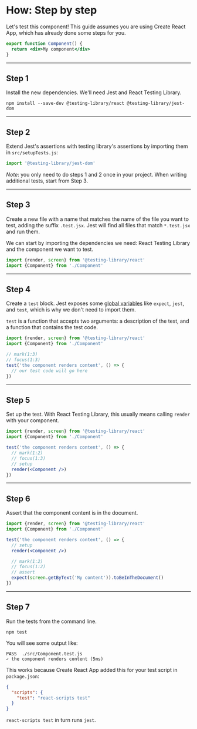 # How: Step by step

Let's test this component! This guide assumes you are using Create React App, which has already done some steps for you.

```jsx Component.jsx
export function Component() {
  return <div>My component</div>
}
```

---

## Step 1

Install the new dependencies. We'll need Jest and React Testing Library.

```fish
npm install --save-dev @testing-library/react @testing-library/jest-dom
```

---

## Step 2

Extend Jest's assertions with testing library's assertions by importing them in `src/setupTests.js`:

```js src/setupTests.js
import '@testing-library/jest-dom'
```

_Note_: you only need to do steps 1 and 2 once in your project. When writing additional tests, start from Step 3.

---

## Step 3

Create a new file with a name that matches the name of the file you want to test, adding the suffix `.test.jsx`. Jest will find all files that match `*.test.jsx` and run them.

We can start by importing the dependencies we need: React Testing Library and the component we want to test.

```jsx Component.test.jsx
import {render, screen} from '@testing-library/react'
import {Component} from './Component'
```

---

## Step 4

Create a `test` block. Jest exposes some [global variables](https://jestjs.io/docs/api) like `expect`, `jest`, and `test`, which is why we don't need to import them.

`test` is a function that accepts two arguments: a description of the test, and a function that contains the test code.

```jsx Component.test.jsx
import {render, screen} from '@testing-library/react'
import {Component} from './Component'

// mark(1:3)
// focus(1:3)
test('the component renders content', () => {
  // our test code will go here
})
```

---

## Step 5

Set up the test. With React Testing Library, this usually means calling `render` with your component.

```jsx Component.test.jsx focus=1[9:14],2[9:17]
import {render, screen} from '@testing-library/react'
import {Component} from './Component'

test('the component renders content', () => {
  // mark(1:2)
  // focus(1:3)
  // setup
  render(<Component />)  
})
```

---

## Step 6

Assert that the component content is in the document.

```jsx Component.test.jsx focus=1[17:22]
import {render, screen} from '@testing-library/react'
import {Component} from './Component'

test('the component renders content', () => {
  // setup
  render(<Component />)

  // mark(1:2)
  // focus(1:2)
  // assert
  expect(screen.getByText('My content')).toBeInTheDocument()
})
```

---

## Step 7

Run the tests from the command line.

```fish
npm test
```

You will see some output like:

```fish
PASS  ./src/Component.test.js
✓ the component renders content (5ms)
```

This works because Create React App added this for your test script in `package.json`:

```json package.json
{
  "scripts": {
    "test": "react-scripts test"
  }
}
```

`react-scripts test` in turn runs `jest`.

